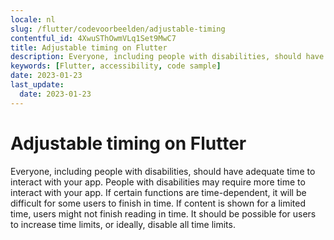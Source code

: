 ```yaml
---
locale: nl
slug: /flutter/codevoorbeelden/adjustable-timing
contentful_id: 4XwuSThOwmVLq1Set9MwC7
title: Adjustable timing on Flutter
description: Everyone, including people with disabilities, should have adequate time to interact with your app.
keywords: [Flutter, accessibility, code sample]
date: 2023-01-23
last_update:
  date: 2023-01-23
---
```


# Adjustable timing on Flutter

Everyone, including people with disabilities, should have adequate time to interact with your app. People with disabilities may require more time to interact with your app. If certain functions are time-dependent, it will be difficult for some users to finish in time. If content is shown for a limited time, users might not finish reading in time. It should be possible for users to increase time limits, or ideally, disable all time limits.

<CodeSample id="screen-timing" framework="flutter" locale="nl"/>
